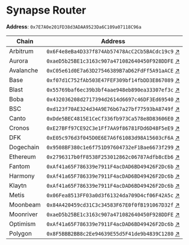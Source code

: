 # Synapse Router

**Address**: `0x7E7A0e201FD38d3ADAA9523Da6C109a07118C96a`

| Chain     | Address                                      |
|-----------|----------------------------------------------|
| Arbitrum  | `0x6F4e8eBa4D337f874Ab57478AcC2Cb5BACdc19c9` [↗](https://arbiscan.io/address/0x6F4e8eBa4D337f874Ab57478AcC2Cb5BACdc19c9) |
| Aurora    | `0xaeD5b25BE1c3163c907a471082640450F928DDFE` [↗](https://explorer.mainnet.aurora.dev/address/0xaeD5b25BE1c3163c907a471082640450F928DDFE/transactions) |
| Avalanche | `0xC05e61d0E7a63D27546389B7aD62FdFf5A91aACE` [↗](https://snowtrace.io/address/0xC05e61d0E7a63D27546389B7aD62FdFf5A91aACE) |
| Base      | `0xf07d1C752fAb503E47FEF309bf14fbDD3E867089` [↗](https://basescan.org/address/0xf07d1C752fAb503E47FEF309bf14fbDD3E867089) |
| Blast     | `0x55769baf6ec39b3bf4aae948eb890ea33307ef3c` [↗](https://blastscan.io/address/0x55769baf6ec39b3bf4aae948eb890ea33307ef3c) |
| Boba      | `0x432036208d2717394d2614d6697c46DF3Ed69540` [↗](https://blockexplorer.boba.network/address/0x432036208d2717394d2614d6697c46DF3Ed69540/transactions) |
| BSC       | `0xd123f70AE324d34A9E76b67a27bf77593bA8749f` [↗](https://bscscan.com/address/0xd123f70AE324d34A9E76b67a27bf77593bA8749f) |
| Canto     | `0xDde5BEC4815E1CeCf336fb973Ca578e8D83606E0` [↗](https://evm.explorer.canto.io/address/0xDde5BEC4815E1CeCf336fb973Ca578e8D83606E0) |
| Cronos    | `0xE27BFf97CE92C3e1Ff7AA9f86781FDd6D48F5eE9` [↗](https://cronoscan.com/address/0xE27BFf97CE92C3e1Ff7AA9f86781FDd6D48F5eE9) |
| DFK       | `0xE05c976d3f045D0E6E7A6f61083d98A15603cF6A` [↗](https://subnets.avax.network/defi-kingdoms/dfk-chain/explorer/address/0xE05c976d3f045D0E6E7A6f61083d98A15603cF6A) |
| Dogechain | `0x9508BF380c1e6f751D97604732eF1Bae6673f299` [↗](https://explorer.dogechain.dog/address/0x9508BF380c1e6f751D97604732eF1Bae6673f299) |
| Ethereum  | `0x2796317b0fF8538F253012862c06787Adfb8cEb6` [↗](https://etherscan.io/address/0x2796317b0fF8538F253012862c06787Adfb8cEb6) |
| Fantom    | `0xAf41a65F786339e7911F4acDAD6BD49426F2Dc6b` [↗](https://ftmscan.com/address/0xAf41a65F786339e7911F4acDAD6BD49426F2Dc6b) |
| Harmony   | `0xAf41a65F786339e7911F4acDAD6BD49426F2Dc6b` [↗](https://explorer.harmony.one/address/0xaf41a65f786339e7911f4acdad6bd49426f2dc6b) |
| Klaytn    | `0xAf41a65F786339e7911F4acDAD6BD49426F2Dc6b` [↗](https://scope.klaytn.com/account/0xAf41a65F786339e7911F4acDAD6BD49426F2Dc6b?tabId=txList) |
| Metis     | `0x06Fea8513FF03a0d3f61324da709D4cf06F42A5c` [↗](https://andromeda-explorer.metis.io/address/0x06Fea8513FF03a0d3f61324da709D4cf06F42A5c) |
| Moonbeam  | `0x84A420459cd31C3c34583F67E0f0fB191067D32f` [↗](https://moonscan.io/address/0x84A420459cd31C3c34583F67E0f0fB191067D32f) |
| Moonriver | `0xaeD5b25BE1c3163c907a471082640450F928DDFE` [↗](https://moonriver.moonscan.io/address/0xaeD5b25BE1c3163c907a471082640450F928DDFE) |
| Optimism  | `0xAf41a65F786339e7911F4acDAD6BD49426F2Dc6b` [↗](https://optimistic.etherscan.io/address/0xAf41a65F786339e7911F4acDAD6BD49426F2Dc6b) |
| Polygon   | `0x8F5BBB2BB8c2Ee94639E55d5F41de9b4839C1280` [↗](https://polygonscan.com/address/0x8F5BBB2BB8c2Ee94639E55d5F41de9b4839C1280) |
